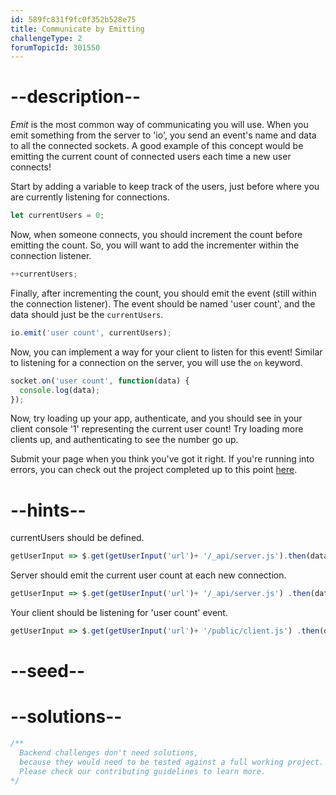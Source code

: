 ```yaml
---
id: 589fc831f9fc0f352b528e75
title: Communicate by Emitting
challengeType: 2
forumTopicId: 301550
---
```


# --description--

<dfn>Emit</dfn> is the most common way of communicating you will use. When you emit something from the server to 'io', you send an event's name and data to all the connected sockets. A good example of this concept would be emitting the current count of connected users each time a new user connects!

Start by adding a variable to keep track of the users, just before where you are currently listening for connections.

```js
let currentUsers = 0;
```

Now, when someone connects, you should increment the count before emitting the count. So, you will want to add the incrementer within the connection listener.

```js
++currentUsers;
```

Finally, after incrementing the count, you should emit the event (still within the connection listener). The event should be named 'user count', and the data should just be the `currentUsers`.

```js
io.emit('user count', currentUsers);
```

Now, you can implement a way for your client to listen for this event! Similar to listening for a connection on the server, you will use the `on` keyword.

```js
socket.on('user count', function(data) {
  console.log(data);
});
```

Now, try loading up your app, authenticate, and you should see in your client console '1' representing the current user count! Try loading more clients up, and authenticating to see the number go up.

Submit your page when you think you've got it right. If you're running into errors, you can check out the project completed up to this point [here](https://gist.github.com/camperbot/28ef7f1078f56eb48c7b1aeea35ba1f5).

# --hints--

currentUsers should be defined.

```js
getUserInput => $.get(getUserInput('url')+ '/_api/server.js').then(data => {assert.match(data, /currentUsers/gi, 'You should have variable currentUsers defined');}, xhr => { throw new Error(xhr.statusText); })
```

Server should emit the current user count at each new connection.

```js
getUserInput => $.get(getUserInput('url')+ '/_api/server.js') .then(data => { assert.match(data, /io.emit.*('|")user count('|").*currentUsers/gi, 'You should emit "user count" with data currentUsers'); }, xhr => { throw new Error(xhr.statusText); })
```

Your client should be listening for 'user count' event.

```js
getUserInput => $.get(getUserInput('url')+ '/public/client.js') .then(data => { assert.match(data, /socket.on.*('|")user count('|")/gi, 'Your client should be connection to server with the connection defined as socket'); }, xhr => { throw new Error(xhr.statusText); })
```

# --seed--

# --solutions--

```js
/**
  Backend challenges don't need solutions, 
  because they would need to be tested against a full working project. 
  Please check our contributing guidelines to learn more.
*/
```
